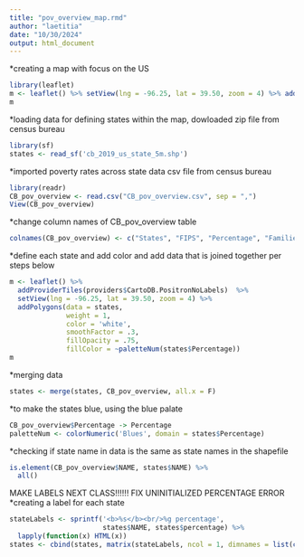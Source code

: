 ```yaml
---
title: "pov_overview_map.rmd"
author: "laetitia"
date: "10/30/2024"
output: html_document
---
```

*creating a map with focus on the US
```r
library(leaflet)
m <- leaflet() %>% setView(lng = -96.25, lat = 39.50, zoom = 4) %>% addTiles()
m
```

*loading data for defining states within the map, dowloaded zip file from census bureau
```r
library(sf)
states <- read_sf('cb_2019_us_state_5m.shp')
```

*imported poverty rates across state data csv file from census bureau
```r
library(readr)
CB_pov_overview <- read.csv("CB_pov_overview.csv", sep = ",")
View(CB_pov_overview)
```

*change column names of CB_pov_overview table
```r
colnames(CB_pov_overview) <- c("States", "FIPS", "Percentage", "Families Below Poverty", "Rank within US" )
```

*define each state and add color and add data that is joined together per steps below
```r
m <- leaflet() %>%
  addProviderTiles(providers$CartoDB.PositronNoLabels)  %>% 
  setView(lng = -96.25, lat = 39.50, zoom = 4) %>% 
  addPolygons(data = states,
              weight = 1,
              color = 'white',
              smoothFactor = .3,
              fillOpacity = .75,
              fillColor = ~paletteNum(states$Percentage))
m
```


*merging data
```r
states <- merge(states, CB_pov_overview, all.x = F)

```

*to make the states blue, using the blue palate
```r
CB_pov_overview$Percentage -> Percentage
paletteNum <- colorNumeric('Blues', domain = states$Percentage)
```

*checking if state name in data is the same as state names in the shapefile
```r
is.element(CB_pov_overview$NAME, states$NAME) %>%
  all()
```

MAKE LABELS NEXT CLASS!!!!!!
FIX UNINITIALIZED PERCENTAGE ERROR
*creating a label for each state
```r
stateLabels <- sprintf('<b>%s</b><br/>%g percentage',
                       states$NAME, states$percentage) %>%
  lapply(function(x) HTML(x))
states <- cbind(states, matrix(stateLabels, ncol = 1, dimnames = list(c(), c('stateLabels'))))

```




